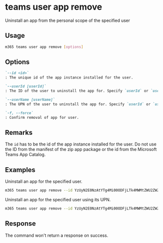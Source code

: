 
# teams user app remove

Uninstall an app from the personal scope of the specified user

## Usage

```sh
m365 teams user app remove [options]
```

## Options

```md definition-list
`--id <id>`
: The unique id of the app instance installed for the user.

`--userId [userId]`
: The ID of the user to uninstall the app for. Specify `userId` or `userName` but not both.

`--userName [userName]`
: The UPN of the user to uninstall the app for. Specify `userId` or `userName` but not both.

`-f, --force`
: Confirm removal of app for user.
```

<Global />

## Remarks

The `id` has to be the id of the app instance installed for the user.
Do not use the ID from the manifest of the zip app package or the id from the Microsoft Teams App Catalog.

## Examples

Uninstall an app for the specified user.

```sh
m365 teams user app remove --id YzUyN2E0NzAtYTg4Mi00ODFjLTk4MWMtZWU2ZWZhYmE4NWM3IyM0ZDFlYTA0Ny1mMTk2LTQ1MGQtYjJlOS0wZDI4NTViYTA1YTY= --userId 2609af39-7775-4f94-a3dc-0dd67657e900
```

Uninstall an app for the specified user using its UPN.

```sh
m365 teams user app remove --id YzUyN2E0NzAtYTg4Mi00ODFjLTk4MWMtZWU2ZWZhYmE4NWM3IyM0ZDFlYTA0Ny1mMTk2LTQ1MGQtYjJlOS0wZDI4NTViYTA1YTY= --userName admin@contoso.com
```

## Response

The command won't return a response on success.
